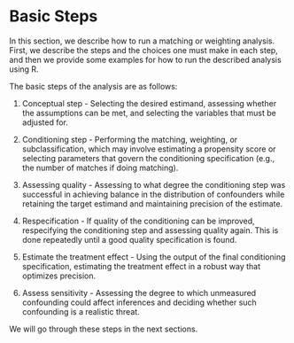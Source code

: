 # Basic Steps {#sec-running}

In this section, we describe how to run a matching or weighting analysis. First, we describe the steps and the choices one must make in each step, and then we provide some examples for how to run the described analysis using R.

The basic steps of the analysis are as follows:

1.  Conceptual step - Selecting the desired estimand, assessing whether the assumptions can be met, and selecting the variables that must be adjusted for.

2.  Conditioning step - Performing the matching, weighting, or subclassification, which may involve estimating a propensity score or selecting parameters that govern the conditioning specification (e.g., the number of matches if doing matching).

3.  Assessing quality - Assessing to what degree the conditioning step was successful in achieving balance in the distribution of confounders while retaining the target estimand and maintaining precision of the estimate.

4.  Respecification - If quality of the conditioning can be improved, respecifying the conditioning step and assessing quality again. This is done repeatedly until a good quality specification is found.

5.  Estimate the treatment effect - Using the output of the final conditioning specification, estimating the treatment effect in a robust way that optimizes precision.

6.  Assess sensitivity - Assessing the degree to which unmeasured confounding could affect inferences and deciding whether such confounding is a realistic threat.

We will go through these steps in the next sections.
